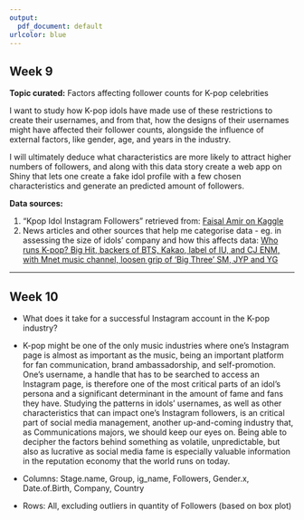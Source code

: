 ```yaml
---
output:
  pdf_document: default
urlcolor: blue
---
```


## Week 9

**Topic curated:** Factors affecting follower counts for K-pop celebrities

I want to study how K-pop idols have made use of these restrictions to create their usernames, and from that, how the designs of their usernames might have affected their follower counts, alongside the influence of external factors, like gender, age, and years in the industry.

I will ultimately deduce what characteristics are more likely to attract higher numbers of followers, and along with this data story create a web app on Shiny that lets one create a fake idol profile with a few chosen characteristics and generate an predicted amount of followers.

**Data sources:**

1.  "Kpop Idol Instagram Followers" retrieved from: [Faisal Amir on Kaggle](https://www.kaggle.com/datasets/faisalamir/kpop-idol-followers)
2.  News articles and other sources that help me categorise data - eg. in assessing the size of idols' company and how this affects data: [Who runs K-pop? Big Hit, backers of BTS, Kakao, label of IU, and CJ ENM, with Mnet music channel, loosen grip of 'Big Three' SM, JYP and YG](https://www.scmp.com/lifestyle/k-pop/news/article/3120731/who-runs-k-pop-big-hit-backers-bts-kakao-label-iu-and-cj-enm)

------------------------------------------------------------------------

## Week 10

-   What does it take for a successful Instagram account in the K-pop industry?

-   K-pop might be one of the only music industries where one's Instagram page is almost as important as the music, being an important platform for fan communication, brand ambassadorship, and self-promotion. One's username, a handle that has to be searched to access an Instagram page, is therefore one of the most critical parts of an idol's persona and a significant determinant in the amount of fame and fans they have. Studying the patterns in idols' usernames, as well as other characteristics that can impact one's Instagram followers, is an critical part of social media management, another up-and-coming industry that, as Communications majors, we should keep our eyes on. Being able to decipher the factors behind something as volatile, unpredictable, but also as lucrative as social media fame is especially valuable information in the reputation economy that the world runs on today.

-   Columns: Stage.name, Group, ig_name, Followers, Gender.x, Date.of.Birth, Company, Country

-   Rows: All, excluding outliers in quantity of Followers (based on box plot)
